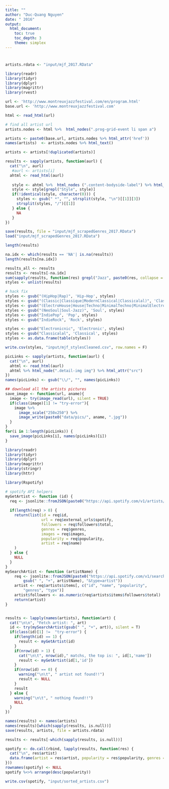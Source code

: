 ```yaml
---
title: ""
author: "Duc-Quang Nguyen"
date: " 2016"
output: 
  html_document:
    toc: true
    toc_depth: 3
    theme: simplex
---
```

#


```r
artists.rdata <- "input/mjf_2017.RData"

library(readr)
library(tidyr)
library(dplyr)
library(magrittr)
library(rvest)
```

```r
url <- 'http://www.montreuxjazzfestival.com/en/program.html'
base.url <- 'http://www.montreuxjazzfestival.com'

html <- read_html(url)

# find all artist url
artists.nodes <- html %>%  html_nodes(".prog-grid-event li span a")

artists <- paste0(base.url, artists.nodes %>% html_attr('href'))
names(artists)  <- artists.nodes %>% html_text()

artists <- artists[!duplicated(artists)]

results <- sapply(artists, function(aurl) {
  cat("\n", aurl)
   #aurl <- artists[i]
  ahtml <- read_html(aurl)
  
   style <- ahtml %>%  html_nodes (".content-bodyside-label") %>% html_text()
   style <- style[grepl("Style", style)]
   if(!identical(style, character(0))) {
     styles <- gsub(" *", "", strsplit(style, "\n")[[1]][3])
     strsplit(styles, "/")[[1]]       
   } else {
     NA
   }
})

save(results, file = "input/mjf_scrapedGenres_2017.RData")
load("input/mjf_scrapedGenres_2017.RData")

length(results)

na.idx <- which(results == 'NA'| is.na(results))
length(results[na.idx])

results_all <- results
results <- results[-na.idx]
sum(sapply(results, function(res) grepl("Jazz", paste0(res, collapse = " "))))
styles <- unlist(results)

# hack fix
styles <- gsub("(HipHop|Rap)", 'Hip-Hop', styles)
styles <- gsub("(Classic|Classique|ModernClassical|Classicalal)", 'Classical', styles)
styles <- gsub("(ElectroHouse|House|Techno|MinimalTechno|MinimalElectronic|Electro|Electronicnic)", 'Electronic', styles)
styles <- gsub("(NeoSoul|Soul-Jazz)", 'Soul', styles)
styles <- gsub("IndiePop", 'Pop', styles)
styles <- gsub("IndieRock", 'Rock', styles)

styles <- gsub("Electronicnic", 'Electronic', styles)
styles <- gsub("Classicalal", 'Classical', styles)
styles <- as.data.frame(table(styles))

write.csv(styles, "input/mjf_stylesCleaned.csv", row.names = F)


```

```r
picLinks <- sapply(artists, function(aurl) {
  cat("\n", aurl)
  ahtml <- read_html(aurl)
  ahtml %>% html_node(".detail-img img") %>% html_attr("src")
})
names(picLinks) <- gsub("\\/", "", names(picLinks))

## download all the artists pictures
save_image <- function(url, aname){
  image <- try(image_read(url), silent = TRUE)
  if(class(image)[1] != "try-error"){
    image %>%
      image_scale("250x250") %>%
      image_write(paste0("data/pics/", aname, ".jpg"))
  }
}
for(i in 1:length(picLinks)) {
  save_image(picLinks[i], names(picLinks)[i])
}
```

```r

library(readr)
library(tidyr)
library(dplyr)
library(magrittr)
library(stringr)
library(httr)

library(Rspotify)

# spotify API helpers
myGetArtist <- function (id) {
  req <- jsonlite::fromJSON(paste0("https://api.spotify.com/v1/artists/", id))
  
  if(length(req) > 0) {
    return(list(id = req$id, 
                url = req$external_urls$spotify,
                followers = req$followers$total,
                genres = req$genres,
                images = req$images,
                popularity = req$popularity, 
                artist = req$name)
    )    
  } else {
    NULL
  }
}
mySearchArtist <- function (artistName) {
    req <- jsonlite::fromJSON(paste0("https://api.spotify.com/v1/search?q=", 
        gsub(" ", "+", artistName), "&type=artist"))
    artist <- req$artists$items[, c("id", "name", "popularity", 
        "genres", "type")]
    artist$followers <- as.numeric(req$artists$items$followers$total)
    return(artist)
}


results <- lapply(names(artists), function(art) {
  cat("\n\n", "Fetch artist: ", art)
  id <- try(mySearchArtist(gsub(" ", "+", art)), silent = T)
  if(class(id)[1] !=  "try-error") {
    if(length(id) == 1) {
      result <- myGetArtist(id)   
    }
    if(nrow(id) > 1) {
      cat("\n\t", nrow(id)," matchs, the top is: ", id[1,'name'])
      result <- myGetArtist(id[1,'id'])
    } 
    if(nrow(id) == 0) {
      warning("\n\t", " artist not found!!")
      result <- NULL
    }
    result   
  } else {
    warning("\n\t", " nothing found!!")
    NULL
  }
})

names(results) <- names(artists)
names(results)[which(sapply(results, is.null))]
save(results, artists, file = artists.rdata)

results <- results[-which(sapply(results, is.null))]

spotify <- do.call(rbind, lapply(results, function(res) {
  cat("\n", res$artist)
  data.frame(artist = res$artist, popularity = res$popularity, genres = paste0(res$genres, collapse = ", "))
}))
rownames(spotify) <- NULL
spotify %<>% arrange(desc(popularity))

write.csv(spotify, "input/sorted_artists.csv")
```